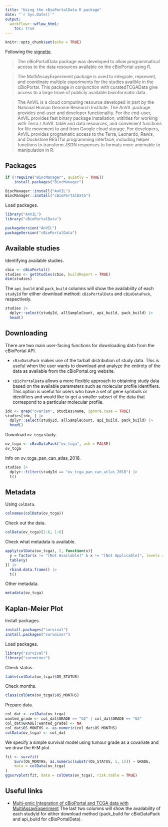 ```yaml
---
title: "Using the cBioPortalData R package"
date: "`r Sys.Date()`"
output:
  workflowr::wflow_html:
    toc: true
---
```


```r
knitr::opts_chunk$set(echo = TRUE)
```

Following the [vignette](https://bioconductor.org/packages/release/bioc/vignettes/cBioPortalData/inst/doc/cBioPortalData.html).

>The cBioPortalData package was developed to allow programmatical access to the data resources available on the cBioPortal using R.

>The MultiAssayExperiment package is used to integrate, represent, and coordinate multiple experiments for the studies availble in the cBioPortal. This package in conjunction with curatedTCGAData give access to a large trove of publicly available bioinformatic data.

>The AnVIL is a cloud computing resource developed in part by the National Human Genome Research Institute. The AnVIL package provides end-user and developer functionality. For the end-user, AnVIL provides fast binary package installation, utitlities for working with Terra / AnVIL table and data resources, and convenient functions for file movement to and from Google cloud storage. For developers, AnVIL provides programatic access to the Terra, Leonardo, Rawls, and Dockstore RESTful programming interface, including helper functions to transform JSON responses to formats more amenable to manipulation in R.

## Packages

```r
if (!require("BiocManager", quietly = TRUE))
    install.packages("BiocManager")

BiocManager::install("AnVIL")
BiocManager::install("cBioPortalData")
```

Load packages.

```r
library("AnVIL")
library("cBioPortalData")

packageVersion("AnVIL")
packageVersion("cBioPortalData")
```

## Available studies

Identifying available studies.

```r
cbio <- cBioPortal()
studies <- getStudies(cbio, buildReport = TRUE)
dim(studies)
```

The `api_build` and `pack_build` columns will show the availability of each `studyId` for either download method: `cBioPortalData` and `cBioDataPack`, respectively.

```r
studies |>
  dplyr::select(studyId, allSampleCount, api_build, pack_build) |>
  head()
```

## Downloading

There are two main user-facing functions for downloading data from the cBioPortal API.

* `cBioDataPack` makes use of the tarball distribution of study data. This is useful when the user wants to download and analyze the entirety of the data as available from the cBioPortal.org website.

* `cBioPortalData` allows a more flexible approach to obtaining study data based on the available parameters such as molecular profile identifiers. This option is useful for users who have a set of gene symbols or identifiers and would like to get a smaller subset of the data that correspond to a particular molecular profile.

```r
idx <- grep("ovarian", studies$name, ignore.case = TRUE)
studies[idx, ] |>
  dplyr::select(studyId, allSampleCount, api_build, pack_build) |>
  head()
```

Download `ov_tcga` study.

```r
ov_tcga <- cBioDataPack("ov_tcga", ask = FALSE)
ov_tcga
```

Info on ov_tcga_pan_can_atlas_2018.

```r
studies |>
  dplyr::filter(studyId == "ov_tcga_pan_can_atlas_2018") |>
  t()
```

## Metadata

Using `colData`.

```r
colnames(colData(ov_tcga))
```

Check out the data.

```r
colData(ov_tcga)[1:6, 1:6]
```

Check what metadata is available.

```r
apply(colData(ov_tcga), 2, function(x){
  y = factor(x != "[Not Available]" & x != "[Not Applicable]", levels = c(TRUE, FALSE))
  table(y)
}) |>
  rbind.data.frame() |>
  t()
```

Other metadata.

```r
metadata(ov_tcga)
```

## Kaplan-Meier Plot

Install packages.

```r
install.packages("survival")
install.packages("survminer")
```

Load packages.

```r
library("survival")
library("survminer")
```

Check status.

```r
table(colData(ov_tcga)$OS_STATUS)
```

Check months.

```r
class(colData(ov_tcga)$OS_MONTHS)
```

Prepare data.

```r
col_dat <- colData(ov_tcga)
wanted_grade <- col_dat$GRADE == "G2" | col_dat$GRADE == "G3"
col_dat$GRADE[!wanted_grade] <- NA
col_dat$OS_MONTHS <- as.numeric(col_dat$OS_MONTHS)
colData(ov_tcga) <- col_dat
```

We specify a simple survival model using tumour grade as a covariate and we draw the K-M plot.

```r
fit <- survfit(
    Surv(OS_MONTHS, as.numeric(substr(OS_STATUS, 1, 1))) ~ GRADE,
    data = colData(ov_tcga)
)
ggsurvplot(fit, data = colData(ov_tcga), risk.table = TRUE)
```

## Useful links

* [Multi-omic Integration of cBioPortal and TCGA data with MultiAssayExperiment](https://waldronlab.io/MultiAssayWorkshop/)
The last two columns will show the availability of each studyId for either download method (pack_build for cBioDataPack and api_build for cBioPortalData).

